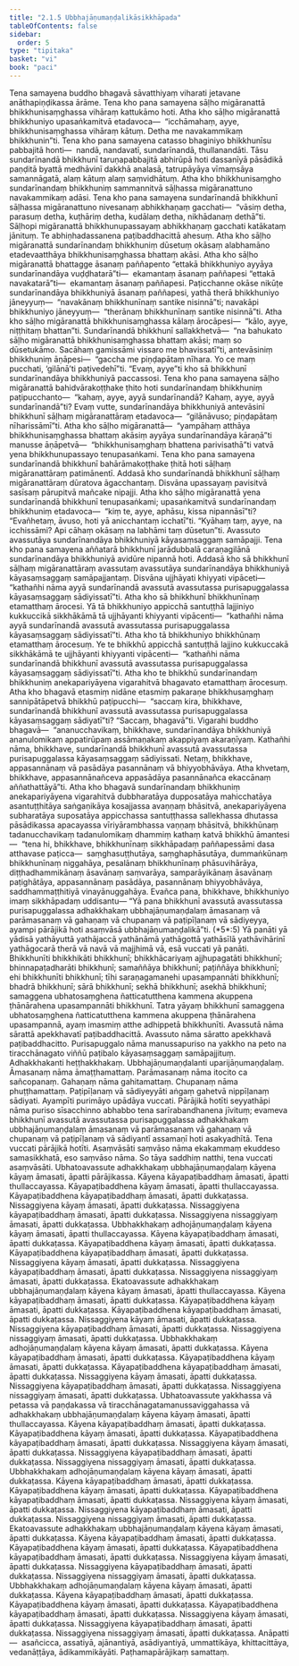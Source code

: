 ```yaml
---
title: "2.1.5 Ubbhajāṇumaṇḍalikāsikkhāpada"
tableOfContents: false
sidebar:
  order: 5
type: "tipitaka"
basket: "vi"
book: "paci"
---
```



<DynamicBreadcrumb />

<Division number="656" book="paci" bookNo="2" page="273">

<Paragraph number="2100" book="paci">
Tena samayena buddho bhagavā sāvatthiyaṃ viharati jetavane anāthapiṇḍikassa ārāme. Tena kho pana samayena sāḷho migāranattā bhikkhunisaṃghassa vihāraṃ kattukāmo hoti. Atha kho sāḷho migāranattā bhikkhuniyo upasaṅkamitvā etadavoca—  “icchāmahaṃ, ayye, bhikkhunisaṃghassa vihāraṃ kātuṃ. Detha me navakammikaṃ bhikkhunin”ti. Tena kho pana samayena catasso bhaginiyo bhikkhunīsu pabbajitā honti—  nandā, nandavatī, sundarīnandā, thullanandāti. Tāsu sundarīnandā bhikkhunī taruṇapabbajitā abhirūpā hoti dassanīyā pāsādikā paṇḍitā byattā medhāvinī dakkhā analasā, tatrupāyāya vīmaṃsāya samannāgatā, alaṃ kātuṃ alaṃ saṃvidhātuṃ. Atha kho bhikkhunisaṃgho sundarīnandaṃ bhikkhuniṃ sammannitvā sāḷhassa migāranattuno navakammikaṃ adāsi. Tena kho pana samayena sundarīnandā bhikkhunī sāḷhassa migāranattuno nivesanaṃ abhikkhaṇaṃ gacchati—  “vāsiṃ detha, parasuṃ detha, kuṭhāriṃ detha, kudālaṃ detha, nikhādanaṃ dethā”ti. Sāḷhopi migāranattā bhikkhunupassayaṃ abhikkhaṇaṃ gacchati katākataṃ jānituṃ. Te abhiṇhadassanena paṭibaddhacittā ahesuṃ.
</Paragraph>

<Paragraph number="2101" book="paci">
Atha kho sāḷho migāranattā sundarīnandaṃ bhikkhuniṃ dūsetuṃ okāsaṃ alabhamāno etadevaatthāya bhikkhunisaṃghassa bhattaṃ akāsi. Atha kho sāḷho migāranattā bhattagge āsanaṃ paññapento “ettakā bhikkhuniyo ayyāya sundarīnandāya vuḍḍhatarā”ti—  ekamantaṃ āsanaṃ paññapesi “ettakā navakatarā”ti—  ekamantaṃ āsanaṃ paññapesi. Paṭicchanne okāse nikūṭe sundarīnandāya bhikkhuniyā āsanaṃ paññapesi, yathā therā bhikkhuniyo jāneyyuṃ—  “navakānaṃ bhikkhunīnaṃ santike nisinnā”ti; navakāpi bhikkhuniyo jāneyyuṃ—  “therānaṃ bhikkhunīnaṃ santike nisinnā”ti. Atha kho sāḷho migāranattā bhikkhunisaṃghassa kālaṃ ārocāpesi—  “kālo, ayye, niṭṭhitaṃ bhattan”ti. Sundarīnandā bhikkhunī sallakkhetvā—  “na bahukato sāḷho migāranattā bhikkhunisaṃghassa bhattaṃ akāsi; maṃ so dūsetukāmo. Sacāhaṃ gamissāmi vissaro me bhavissatī”ti, antevāsiniṃ bhikkhuniṃ āṇāpesi—  “gaccha me piṇḍapātaṃ nīhara. Yo ce maṃ pucchati, ‘gilānā’ti paṭivedehī”ti. “Evaṃ, ayye”ti kho sā bhikkhunī sundarīnandāya bhikkhuniyā paccassosi.
</Paragraph>

<Paragraph number="2102" book="paci">
Tena kho pana samayena sāḷho migāranattā bahidvārakoṭṭhake ṭhito hoti sundarīnandaṃ bhikkhuniṃ paṭipucchanto—  “kahaṃ, ayye, ayyā sundarīnandā? Kahaṃ, ayye, ayyā sundarīnandā”ti? Evaṃ vutte, sundarīnandāya bhikkhuniyā antevāsinī bhikkhunī sāḷhaṃ migāranattāraṃ etadavoca—  “gilānāvuso; piṇḍapātaṃ nīharissāmī”ti. Atha kho sāḷho migāranattā—  “yampāhaṃ atthāya bhikkhunisaṃghassa bhattaṃ akāsiṃ ayyāya sundarīnandāya kāraṇā”ti manusse āṇāpetvā—  “bhikkhunisaṃghaṃ bhattena parivisathā”ti vatvā yena bhikkhunupassayo tenupasaṅkami. Tena kho pana samayena sundarīnandā bhikkhunī bahārāmakoṭṭhake ṭhitā hoti sāḷhaṃ migāranattāraṃ patimānentī. Addasā kho sundarīnandā bhikkhunī sāḷhaṃ migāranattāraṃ dūratova āgacchantaṃ. Disvāna upassayaṃ pavisitvā sasīsaṃ pārupitvā mañcake nipajji. Atha kho sāḷho migāranattā yena sundarīnandā bhikkhunī tenupasaṅkami; upasaṅkamitvā sundarīnandaṃ bhikkhuniṃ etadavoca—  “kiṃ te, ayye, aphāsu, kissa nipannāsī”ti? “Evañhetaṃ, āvuso, hoti yā anicchantaṃ icchatī”ti. “Kyāhaṃ taṃ, ayye, na icchissāmi? Api cāhaṃ okāsaṃ na labhāmi taṃ dūsetun”ti. Avassuto avassutāya sundarīnandāya bhikkhuniyā kāyasaṃsaggaṃ samāpajji.
</Paragraph>

<Paragraph number="2103" book="paci">
Tena kho pana samayena aññatarā bhikkhunī jarādubbalā caraṇagilānā sundarīnandāya bhikkhuniyā avidūre nipannā hoti. Addasā kho sā bhikkhunī sāḷhaṃ migāranattāraṃ avassutaṃ avassutāya sundarīnandāya bhikkhuniyā kāyasaṃsaggaṃ samāpajjantaṃ. Disvāna ujjhāyati khiyyati vipāceti—  “kathañhi nāma ayyā sundarīnandā avassutā avassutassa purisapuggalassa kāyasaṃsaggaṃ sādiyissatī”ti. Atha kho sā bhikkhunī bhikkhunīnaṃ etamatthaṃ ārocesi. Yā tā bhikkhuniyo appicchā santuṭṭhā lajjiniyo kukkuccikā sikkhākāmā tā ujjhāyanti khiyyanti vipācenti—  “kathañhi nāma ayyā sundarīnandā avassutā avassutassa purisapuggalassa kāyasaṃsaggaṃ sādiyissatī”ti. Atha kho tā bhikkhuniyo bhikkhūnaṃ etamatthaṃ ārocesuṃ. Ye te bhikkhū appicchā santuṭṭhā lajjino kukkuccakā sikkhākāmā te ujjhāyanti khiyyanti vipācenti—  “kathañhi nāma sundarīnandā bhikkhunī avassutā avassutassa purisapuggalassa kāyasaṃsaggaṃ sādiyissatī”ti.
</Paragraph>

<Paragraph number="2104" book="paci">
Atha kho te bhikkhū sundarīnandaṃ bhikkhuniṃ anekapariyāyena vigarahitvā bhagavato etamatthaṃ ārocesuṃ. Atha kho bhagavā etasmiṃ nidāne etasmiṃ pakaraṇe bhikkhusaṃghaṃ sannipātāpetvā bhikkhū paṭipucchi—  “saccaṃ kira, bhikkhave, sundarīnandā bhikkhunī avassutā avassutassa purisapuggalassa kāyasaṃsaggaṃ sādiyatī”ti? “Saccaṃ, bhagavā”ti. Vigarahi buddho bhagavā—  “ananucchavikaṃ, bhikkhave, sundarīnandāya bhikkhuniyā ananulomikaṃ appatirūpaṃ assāmaṇakaṃ akappiyaṃ akaraṇīyaṃ. Kathañhi nāma, bhikkhave, sundarīnandā bhikkhunī avassutā avassutassa purisapuggalassa kāyasaṃsaggaṃ sādiyissati. Netaṃ, bhikkhave, appasannānaṃ vā pasādāya pasannānaṃ vā bhiyyobhāvāya. Atha khvetaṃ, bhikkhave, appasannānañceva appasādāya pasannānañca ekaccānaṃ aññathattāyā”ti. Atha kho bhagavā sundarīnandaṃ bhikkhuniṃ anekapariyāyena vigarahitvā dubbharatāya dupposatāya mahicchatāya asantuṭṭhitāya saṅgaṇikāya kosajjassa avaṇṇaṃ bhāsitvā, anekapariyāyena subharatāya suposatāya appicchassa santuṭṭhassa sallekhassa dhutassa pāsādikassa apacayassa vīriyārambhassa vaṇṇaṃ bhāsitvā, bhikkhūnaṃ tadanucchavikaṃ tadanulomikaṃ dhammiṃ kathaṃ katvā bhikkhū āmantesi—  “tena hi, bhikkhave, bhikkhunīnaṃ sikkhāpadaṃ paññapessāmi dasa atthavase paṭicca—  saṃghasuṭṭhutāya, saṃghaphāsutāya, dummaṅkūnaṃ bhikkhunīnaṃ niggahāya, pesalānaṃ bhikkhunīnaṃ phāsuvihārāya, diṭṭhadhammikānaṃ āsavānaṃ saṃvarāya, samparāyikānaṃ āsavānaṃ paṭighātāya, appasannānaṃ pasādāya, pasannānaṃ bhiyyobhāvāya, saddhammaṭṭhitiyā vinayānuggahāya. Evañca pana, bhikkhave, bhikkhuniyo imaṃ sikkhāpadaṃ uddisantu—
</Paragraph>

</Division>
<Division number="657" book="paci" bookNo="2" page="276">

<Paragraph number="2105" book="paci">
<Emphasis>“Yā pana bhikkhunī avassutā avassutassa purisapuggalassa adhakkhakaṃ ubbhajāṇumaṇḍalaṃ āmasanaṃ vā parāmasanaṃ vā gahaṇaṃ vā chupanaṃ vā paṭipīḷanaṃ vā sādiyeyya, ayampi pārājikā hoti asaṃvāsā ubbhajāṇumaṇḍalikā”</Emphasis>ti. (*5*:<Emphasis>5</Emphasis>)
</Paragraph>

</Division>
<Division number="658" book="paci" bookNo="2" page="276">

<Paragraph number="2106" book="paci">
<Emphasis>Yā panā</Emphasis>ti yā yādisā yathāyuttā yathājaccā yathānāmā yathāgottā yathāsīlā yathāvihārinī yathāgocarā therā vā navā vā majjhimā vā, esā vuccati yā panāti.
</Paragraph>

<Paragraph number="2107" book="paci">
<Emphasis>Bhikkhunī</Emphasis>ti bhikkhikāti bhikkhunī; bhikkhācariyaṃ ajjhupagatāti bhikkhunī; bhinnapaṭadharāti bhikkhunī; samaññāya bhikkhunī; paṭiññāya bhikkhunī; ehi bhikkhunīti bhikkhunī; tīhi saraṇagamanehi upasampannāti bhikkhunī; bhadrā bhikkhunī; sārā bhikkhunī; sekhā bhikkhunī; asekhā bhikkhunī; samaggena ubhatosaṃghena ñatticatutthena kammena akuppena ṭhānārahena upasampannāti bhikkhunī. Tatra yāyaṃ bhikkhunī samaggena ubhatosaṃghena ñatticatutthena kammena akuppena ṭhānārahena upasampannā, ayaṃ imasmiṃ atthe adhippetā bhikkhunīti.
</Paragraph>

<Paragraph number="2108" book="paci">
<Emphasis>Avassutā</Emphasis> nāma sārattā apekkhavatī paṭibaddhacittā.
</Paragraph>

<Paragraph number="2109" book="paci">
<Emphasis>Avassuto</Emphasis> nāma sāratto apekkhavā paṭibaddhacitto.
</Paragraph>

<Paragraph number="2110" book="paci">
<Emphasis>Purisapuggalo</Emphasis> nāma manussapuriso na yakkho na peto na tiracchānagato viññū paṭibalo kāyasaṃsaggaṃ samāpajjituṃ.
</Paragraph>

<Paragraph number="2111" book="paci">
<Emphasis>Adhakkhakan</Emphasis>ti heṭṭhakkhakaṃ.
</Paragraph>

<Paragraph number="2112" book="paci">
<Emphasis>Ubbhajāṇumaṇḍalan</Emphasis>ti uparijāṇumaṇḍalaṃ.
</Paragraph>

<Paragraph number="2113" book="paci">
<Emphasis>Āmasanaṃ</Emphasis> nāma āmaṭṭhamattaṃ.
</Paragraph>

<Paragraph number="2114" book="paci">
<Emphasis>Parāmasanaṃ</Emphasis> nāma itocito ca sañcopanaṃ.
</Paragraph>

<Paragraph number="2115" book="paci">
<Emphasis>Gahaṇaṃ</Emphasis> nāma gahitamattaṃ.
</Paragraph>

<Paragraph number="2116" book="paci">
<Emphasis>Chupanaṃ</Emphasis> nāma phuṭṭhamattaṃ.
</Paragraph>

<Paragraph number="2117" book="paci">
<Emphasis>Paṭipīḷanaṃ vā sādiyeyyā</Emphasis>ti aṅgaṃ gahetvā nippīḷanaṃ sādiyati.
</Paragraph>

<Paragraph number="2118" book="paci">
<Emphasis>Ayampī</Emphasis>ti purimāyo upādāya vuccati.
</Paragraph>

<Paragraph number="2119" book="paci">
<Emphasis>Pārājikā hotī</Emphasis>ti seyyathāpi nāma puriso sīsacchinno abhabbo tena sarīrabandhanena jīvituṃ; evameva bhikkhunī avassutā avassutassa purisapuggalassa adhakkhakaṃ ubbhajāṇumaṇḍalaṃ āmasanaṃ vā parāmasanaṃ vā gahaṇaṃ vā chupanaṃ vā paṭipīḷanaṃ vā sādiyantī assamaṇī hoti asakyadhītā. Tena vuccati pārājikā hotīti.
</Paragraph>

<Paragraph number="2120" book="paci">
<Emphasis>Asaṃvāsā</Emphasis>ti <Emphasis>saṃvāso</Emphasis> nāma ekakammaṃ ekuddeso samasikkhatā, eso saṃvāso nāma. So tāya saddhiṃ natthi, tena vuccati asaṃvāsāti.
</Paragraph>

</Division>
<Division number="659" book="paci" bookNo="2" page="277">

<Paragraph number="2121" book="paci">
Ubhatoavassute adhakkhakaṃ ubbhajāṇumaṇḍalaṃ kāyena kāyaṃ āmasati, āpatti pārājikassa. Kāyena kāyapaṭibaddhaṃ āmasati, āpatti thullaccayassa. Kāyapaṭibaddhena kāyaṃ āmasati, āpatti thullaccayassa. Kāyapaṭibaddhena kāyapaṭibaddhaṃ āmasati, āpatti dukkaṭassa.
</Paragraph>

<Paragraph number="2122" book="paci">
Nissaggiyena kāyaṃ āmasati, āpatti dukkaṭassa. Nissaggiyena kāyapaṭibaddhaṃ āmasati, āpatti dukkaṭassa. Nissaggiyena nissaggiyaṃ āmasati, āpatti dukkaṭassa.
</Paragraph>

<Paragraph number="2123" book="paci">
Ubbhakkhakaṃ adhojāṇumaṇḍalaṃ kāyena kāyaṃ āmasati, āpatti thullaccayassa. Kāyena kāyapaṭibaddhaṃ āmasati, āpatti dukkaṭassa. Kāyapaṭibaddhena kāyaṃ āmasati, āpatti dukkaṭassa. Kāyapaṭibaddhena kāyapaṭibaddhaṃ āmasati, āpatti dukkaṭassa.
</Paragraph>

<Paragraph number="2124" book="paci">
Nissaggiyena kāyaṃ āmasati, āpatti dukkaṭassa. Nissaggiyena kāyapaṭibaddhaṃ āmasati, āpatti dukkaṭassa. Nissaggiyena nissaggiyaṃ āmasati, āpatti dukkaṭassa.
</Paragraph>

</Division>
<Division number="660" book="paci" bookNo="2" page="277">

<Paragraph number="2125" book="paci">
Ekatoavassute adhakkhakaṃ ubbhajāṇumaṇḍalaṃ kāyena kāyaṃ āmasati, āpatti thullaccayassa. Kāyena kāyapaṭibaddhaṃ āmasati, āpatti dukkaṭassa. Kāyapaṭibaddhena kāyaṃ āmasati, āpatti dukkaṭassa. Kāyapaṭibaddhena kāyapaṭibaddhaṃ āmasati, āpatti dukkaṭassa.
</Paragraph>

<Paragraph number="2126" book="paci">
Nissaggiyena kāyaṃ āmasati, āpatti dukkaṭassa. Nissaggiyena kāyapaṭibaddhaṃ āmasati, āpatti dukkaṭassa. Nissaggiyena nissaggiyaṃ āmasati, āpatti dukkaṭassa.
</Paragraph>

<Paragraph number="2127" book="paci">
Ubbhakkhakaṃ adhojāṇumaṇḍalaṃ kāyena kāyaṃ āmasati, āpatti dukkaṭassa. Kāyena kāyapaṭibaddhaṃ āmasati, āpatti dukkaṭassa. Kāyapaṭibaddhena kāyaṃ āmasati, āpatti dukkaṭassa. Kāyapaṭibaddhena kāyapaṭibaddhaṃ āmasati, āpatti dukkaṭassa.
</Paragraph>

<Paragraph number="2128" book="paci">
Nissaggiyena kāyaṃ āmasati, āpatti dukkaṭassa. Nissaggiyena kāyapaṭibaddhaṃ āmasati, āpatti dukkaṭassa. Nissaggiyena nissaggiyaṃ āmasati, āpatti dukkaṭassa.
</Paragraph>

</Division>
<Division number="661" book="paci" bookNo="2" page="278">

<Paragraph number="2129" book="paci">
Ubhatoavassute yakkhassa vā petassa vā paṇḍakassa vā tiracchānagatamanussaviggahassa vā adhakkhakaṃ ubbhajāṇumaṇḍalaṃ kāyena kāyaṃ āmasati, āpatti thullaccayassa. Kāyena kāyapaṭibaddhaṃ āmasati, āpatti dukkaṭassa. Kāyapaṭibaddhena kāyaṃ āmasati, āpatti dukkaṭassa. Kāyapaṭibaddhena kāyapaṭibaddhaṃ āmasati, āpatti dukkaṭassa.
</Paragraph>

<Paragraph number="2130" book="paci">
Nissaggiyena kāyaṃ āmasati, āpatti dukkaṭassa. Nissaggiyena kāyapaṭibaddhaṃ āmasati, āpatti dukkaṭassa. Nissaggiyena nissaggiyaṃ āmasati, āpatti dukkaṭassa.
</Paragraph>

<Paragraph number="2131" book="paci">
Ubbhakkhakaṃ adhojāṇumaṇḍalaṃ kāyena kāyaṃ āmasati, āpatti dukkaṭassa. Kāyena kāyapaṭibaddhaṃ āmasati, āpatti dukkaṭassa. Kāyapaṭibaddhena kāyaṃ āmasati, āpatti dukkaṭassa. Kāyapaṭibaddhena kāyapaṭibaddhaṃ āmasati, āpatti dukkaṭassa.
</Paragraph>

<Paragraph number="2132" book="paci">
Nissaggiyena kāyaṃ āmasati, āpatti dukkaṭassa. Nissaggiyena kāyapaṭibaddhaṃ āmasati, āpatti dukkaṭassa. Nissaggiyena nissaggiyaṃ āmasati, āpatti dukkaṭassa.
</Paragraph>

</Division>
<Division number="662" book="paci" bookNo="2" page="279">

<Paragraph number="2133" book="paci">
Ekatoavassute adhakkhakaṃ ubbhajāṇumaṇḍalaṃ kāyena kāyaṃ āmasati, āpatti dukkaṭassa. Kāyena kāyapaṭibaddhaṃ āmasati, āpatti dukkaṭassa. Kāyapaṭibaddhena kāyaṃ āmasati, āpatti dukkaṭassa. Kāyapaṭibaddhena kāyapaṭibaddhaṃ āmasati, āpatti dukkaṭassa.
</Paragraph>

<Paragraph number="2134" book="paci">
Nissaggiyena kāyaṃ āmasati, āpatti dukkaṭassa. Nissaggiyena kāyapaṭibaddhaṃ āmasati, āpatti dukkaṭassa. Nissaggiyena nissaggiyaṃ āmasati, āpatti dukkaṭassa.
</Paragraph>

<Paragraph number="2135" book="paci">
Ubbhakkhakaṃ adhojāṇumaṇḍalaṃ kāyena kāyaṃ āmasati, āpatti dukkaṭassa. Kāyena kāyapaṭibaddhaṃ āmasati, āpatti dukkaṭassa. Kāyapaṭibaddhena kāyaṃ āmasati, āpatti dukkaṭassa. Kāyapaṭibaddhena kāyapaṭibaddhaṃ āmasati, āpatti dukkaṭassa.
</Paragraph>

<Paragraph number="2136" book="paci">
Nissaggiyena kāyaṃ āmasati, āpatti dukkaṭassa. Nissaggiyena kāyapaṭibaddhaṃ āmasati, āpatti dukkaṭassa. Nissaggiyena nissaggiyaṃ āmasati, āpatti dukkaṭassa.
</Paragraph>

</Division>
<Division number="663" book="paci" bookNo="2" page="279">

<Paragraph number="2137" book="paci">
Anāpatti—  asañcicca, assatiyā, ajānantiyā, asādiyantiyā, ummattikāya, khittacittāya, vedanāṭṭāya, ādikammikāyāti.

</Paragraph>
</Division>

<Paragraph number="2138" type="center" book="paci">
Paṭhamapārājikaṃ samattaṃ.
</Paragraph>